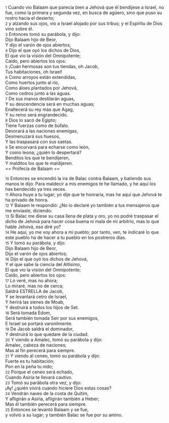 {{anchor|1}} <small>1</small> Cuando vio Balaam que parecía bien a Jehová que él bendijese a Israel, no fue, como la primera y segunda vez, en busca de agüero, sino que puso su rostro hacia el desierto;<br>
{{anchor|2}} <small>2</small> y alzando sus ojos, vio a Israel alojado por sus tribus; y el Espíritu de Dios vino sobre él.<br>
{{anchor|3}} <small>3</small> Entonces tomó su parábola, y dijo:<br>
Dijo Balaam hijo de Beor,<br>
Y dijo el varón de ojos abiertos;<br>
{{anchor|4}} <small>4</small> Dijo el que oyó los dichos de Dios,<br>
El que vio la visión del Omnipotente;<br>
Caído, pero abiertos los ojos:<br>
{{anchor|5}} <small>5</small> ¡Cuán hermosas son tus tiendas, oh Jacob,<br>
Tus habitaciones, oh Israel!<br>
{{anchor|6}} <small>6</small> Como arroyos están extendidas,<br>
Como huertos junto al río,<br>
Como áloes plantados por Jehová,<br>
Como cedros junto a las aguas.<br>
{{anchor|7}} <small>7</small> De sus manos destilarán aguas,<br>
Y su descendencia será en muchas aguas;<br>
Enaltecerá su rey más que Agag,<br>
Y su reino será engrandecido.<br>
{{anchor|8}} <small>8</small> Dios lo sacó de Egipto;<br>
Tiene fuerzas como de búfalo.<br>
Devorará a las naciones enemigas,<br>
Desmenuzará sus huesos,<br>
Y las traspasará con sus saetas.<br>
{{anchor|9}} <small>9</small> Se encorvará para echarse como león,<br>
Y como leona; ¿quién lo despertará?<br>
Benditos los que te bendijeren,<br>
Y malditos los que te maldijeren.<br>
== Profecía de Balaam ==

{{anchor|10}} <small>10</small> Entonces se encendió la ira de Balac contra Balaam, y batiendo sus manos le dijo: Para maldecir a mis enemigos te he llamado, y he aquí los has bendecido ya tres veces.<br>
{{anchor|11}} <small>11</small> Ahora huye a tu lugar; yo dije que te honraría, mas he aquí que Jehová te ha privado de honra.<br>
{{anchor|12}} <small>12</small> Y Balaam le respondió: ¿No lo declaré yo también a tus mensajeros que me enviaste, diciendo:<br>
{{anchor|13}} <small>13</small> Si Balac me diese su casa llena de plata y oro, yo no podré traspasar el dicho de Jehová para hacer cosa buena ni mala de mi arbitrio, mas lo que hable Jehová, eso diré yo?<br>
{{anchor|14}} <small>14</small> He aquí, yo me voy ahora a mi pueblo; por tanto, ven, te indicaré lo que este pueblo ha de hacer a tu pueblo en los postreros días.<br>
{{anchor|15}} <small>15</small> Y tomó su parábola, y dijo:<br>
Dijo Balaam hijo de Beor,<br>
Dijo el varón de ojos abiertos;<br>
{{anchor|16}} <small>16</small> Dijo el que oyó los dichos de Jehová,<br>
Y el que sabe la ciencia del Altísimo,<br>
El que vio la visión del Omnipotente;<br>
Caído, pero abiertos los ojos:<br>
{{anchor|17}} <small>17</small> Lo veré, mas no ahora;<br>
Lo miraré, mas no de cerca;<br>
Saldrá ESTRELLA de Jacob,<br>
Y se levantará cetro de Israel,<br>
Y herirá las sienes de Moab,<br>
Y destruirá a todos los hijos de Set.<br>
{{anchor|18}} <small>18</small> Será tomada Edom,<br>
Será también tomada Seir por sus enemigos,<br>
E Israel se portará varonilmente.<br>
{{anchor|19}} <small>19</small> De Jacob saldrá el dominador,<br>
Y destruirá lo que quedare de la ciudad.<br>
{{anchor|20}} <small>20</small> Y viendo a Amalec, tomó su parábola y dijo:<br>
Amalec, cabeza de naciones;<br>
Mas al fin perecerá para siempre.<br>
{{anchor|21}} <small>21</small> Y viendo al ceneo, tomó su parábola y dijo:<br>
Fuerte es tu habitación;<br>
Pon en la peña tu nido;<br>
{{anchor|22}} <small>22</small> Porque el ceneo será echado,<br>
Cuando Asiria te llevará cautivo.<br>
{{anchor|23}} <small>23</small> Tomó su parábola otra vez, y dijo:<br>
¡Ay! ¿quién vivirá cuando hiciere Dios estas cosas?<br>
{{anchor|24}} <small>24</small> Vendrán naves de la costa de Quitim,<br>
Y afligirán a Asiria, afligirán también a Heber;<br>
Mas él también perecerá para siempre.<br>
{{anchor|25}} <small>25</small> Entonces se levantó Balaam y se fue,<br>
y volvió a su lugar; y también Balac se fue por su amino.<br>
